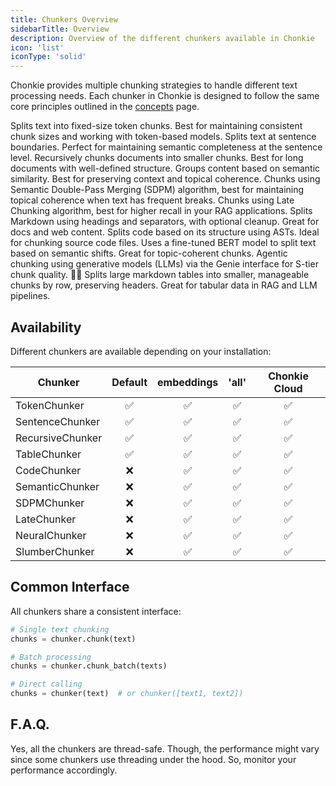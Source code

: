 ```yaml
---
title: Chunkers Overview
sidebarTitle: Overview
description: Overview of the different chunkers available in Chonkie
icon: 'list'
iconType: 'solid'
---
```


Chonkie provides multiple chunking strategies to handle different text processing needs. Each chunker in Chonkie is designed to follow the same core principles outlined in the [concepts](/getting-started/concepts) page.

<CardGroup cols={2}>
  <Card
    title="TokenChunker"
    icon="scissors"
    href="/python-sdk/chunkers/token-chunker"
  >
    Splits text into fixed-size token chunks. Best for maintaining consistent chunk sizes and working with token-based models.
  </Card>
  <Card
    title="SentenceChunker"
    icon="align-left"
    href="/python-sdk/chunkers/sentence-chunker"
  >
    Splits text at sentence boundaries. Perfect for maintaining semantic completeness at the sentence level.
  </Card>
  <Card
    title="RecursiveChunker"
    icon="chart-tree-map"
    href="/python-sdk/chunkers/recursive-chunker"
  >
    Recursively chunks documents into smaller chunks. Best for long documents with well-defined structure.
  </Card>
  <Card
    title="SemanticChunker"
    icon="magnet"
    href="/python-sdk/chunkers/semantic-chunker"
  >
    Groups content based on semantic similarity. Best for preserving context and topical coherence.
  </Card>
  <Card
    title="SDPMChunker"
    icon="layer-group"
    href="/python-sdk/chunkers/sdpm-chunker"
  >
    Chunks using Semantic Double-Pass Merging (SDPM) algorithm, best for maintaining topical coherence when text has frequent breaks.
  </Card>
  <Card
    title="LateChunker"
    icon="clock"
    href="/python-sdk/chunkers/late-chunker"
  >
    Chunks using Late Chunking algorithm, best for higher recall in your RAG applications.
  </Card>
  <Card
    title="MarkdownChunker"
    icon="hashtags"
    href="/python-sdk/chunkers/markdown-chunker"
  >
    Splits Markdown using headings and separators, with optional cleanup. Great for docs and web content.
  </Card>
  <Card
    title="CodeChunker"
    icon="laptop"
    href="/python-sdk/chunkers/code-chunker"
  >
    Splits code based on its structure using ASTs. Ideal for chunking source code files.
  </Card>
  <Card
    title="NeuralChunker"
    icon="brain"
    href="/python-sdk/chunkers/neural-chunker"
  >
    Uses a fine-tuned BERT model to split text based on semantic shifts. Great for topic-coherent chunks.
  </Card>
  <Card
    title="SlumberChunker"
    icon="wand-magic-sparkles"
    href="/python-sdk/chunkers/slumber-chunker"
  >
    Agentic chunking using generative models (LLMs) via the Genie interface for S-tier chunk quality. 🦛🧞
  </Card>
  <Card
    title="TableChunker"
    icon="table-cells"
    href="/python-sdk/chunkers/table-chunker"
  >
    Splits large markdown tables into smaller, manageable chunks by row, preserving headers. Great for tabular data in RAG and LLM pipelines.
  </Card>
</CardGroup>

## Availability

Different chunkers are available depending on your installation:

| Chunker         | Default | embeddings | 'all' | Chonkie Cloud |
|-----------------|:-------:|:----------:|:-----:|:-------------:|
| TokenChunker    | ✅      | ✅         | ✅    | ✅            |
| SentenceChunker | ✅      | ✅         | ✅    | ✅            |
| RecursiveChunker| ✅      | ✅         | ✅    | ✅            |
| TableChunker    | ✅      | ✅         | ✅    | ✅            |
| CodeChunker     | ❌      | ✅         | ✅    | ✅            |
| SemanticChunker | ❌      | ✅         | ✅    | ✅            |
| SDPMChunker     | ❌      | ✅         | ✅    | ✅            |
| LateChunker     | ❌      | ✅         | ✅    | ✅            |
| NeuralChunker   | ❌      | ✅         | ✅    | ✅            |
| SlumberChunker  | ❌      | ✅         | ✅    | ✅            |

## Common Interface

All chunkers share a consistent interface:

```python
# Single text chunking
chunks = chunker.chunk(text)

# Batch processing
chunks = chunker.chunk_batch(texts)

# Direct calling
chunks = chunker(text)  # or chunker([text1, text2])
```

## F.A.Q.

<AccordionGroup>
  <Accordion title="Are all the chunkers thread-safe?" icon="reel">
    Yes, all the chunkers are thread-safe. Though, the performance might vary since some chunkers use threading under the hood. So, monitor your performance accordingly.
  </Accordion>
</AccordionGroup>